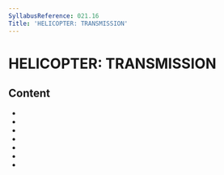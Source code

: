 ```yaml
---
SyllabusReference: 021.16
Title: 'HELICOPTER: TRANSMISSION'
---
```


# HELICOPTER: TRANSMISSION

## Content

- <Link href="021.16.01" />
- <Link href="021.16.02" />
- <Link href="021.16.03" />
- <Link href="021.16.04" />
- <Link href="021.16.05" />
- <Link href="021.16.06" />
- <Link href="021.16.07" />
